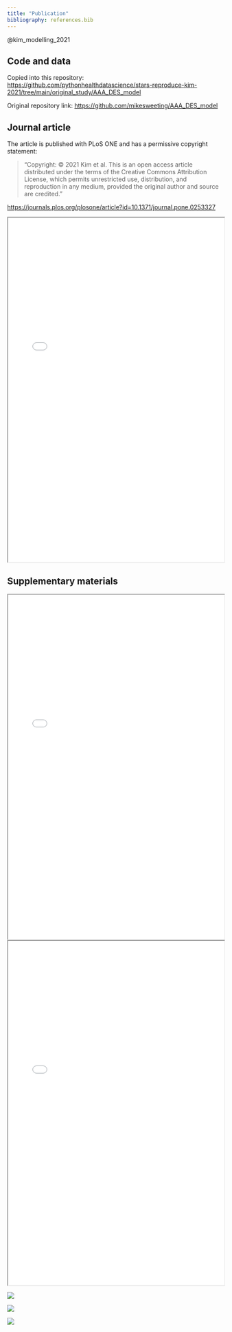 ```yaml
---
title: "Publication"
bibliography: references.bib
---
```


@kim_modelling_2021

## Code and data

Copied into this repository: <https://github.com/pythonhealthdatascience/stars-reproduce-kim-2021/tree/main/original_study/AAA_DES_model>

Original repository link: <https://github.com/mikesweeting/AAA_DES_model>

## Journal article

The article is published with PLoS ONE and has a permissive copyright statement:

> "Copyright: © 2021 Kim et al. This is an open access article distributed under the terms of the Creative Commons Attribution License, which permits unrestricted use, distribution, and reproduction in any medium, provided the original author and source are credited."

<https://journals.plos.org/plosone/article?id=10.1371/journal.pone.0253327>

<iframe width="100%" height="800" src="../original_study/article.pdf"></iframe>

## Supplementary materials

<iframe width="100%" height="800" src="../original_study/sup_tab1.pdf"></iframe>

<iframe width="100%" height="800" src="../original_study/sup_tab2.pdf"></iframe>

![](../original_study/sup_fig1.png)

![](../original_study/sup_fig2.png)

![](../original_study/sup_fig3.png)